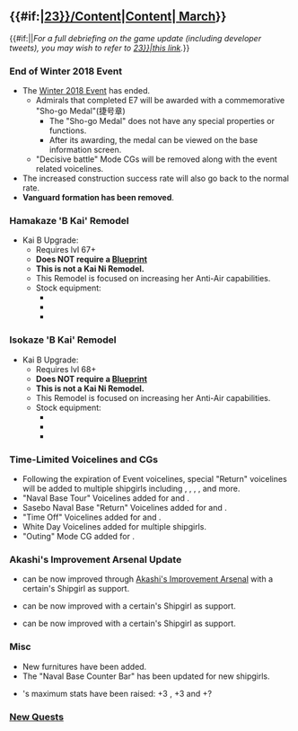 =={{#if:{{{thread|}}}|[[Partials/Updates/2018_March_{{Ordinal|23}}/Content|Content]]|[[Thread:653732|{{Ordinal|23}} March]]}}==
{{#if:{{{thread|}}}||''For a full debriefing on the game update (including developer tweets), you may wish to refer to 
[[Partials/Updates/2018_March_{{Ordinal|23}}|this link]].''}}

===End of Winter 2018 Event===
*The [[Winter 2018 Event]] has ended.
**Admirals that completed E7 will be awarded with a commemorative "Sho-go Medal"(捷号章)
***The "Sho-go Medal" does not have any special properties or functions.
***After its awarding, the medal can be viewed on the base information screen.
**"Decisive battle" Mode CGs will be removed along with the event related voicelines.
*The increased {{ShipLink|Musashi}} construction success rate will also go back to the normal rate.
*'''Vanguard formation has been removed'''.
{{clear}}
===Hamakaze 'B Kai' Remodel===
{{SeasonalGallery|slideshow=true|Hamakaze/B Kai}}
*Kai B Upgrade: {{ShipLink|Hamakaze/B Kai}}
**Requires lvl 67+
**'''Does NOT require a [[Medal|Blueprint]]'''
**'''This is not a Kai Ni Remodel.'''
**This Remodel is focused on increasing her Anti-Air capabilities.
**Stock equipment:
***{{EquipmentLink|10cm Twin High-angle Gun Mount}}
***{{EquipmentLink|Type 13 Air Radar Kai}}
***{{EquipmentLink|25mm Triple Autocannon Mount}}

{{Clear}}

===Isokaze 'B Kai' Remodel===
{{SeasonalGallery|slideshow=true|Isokaze/B Kai}}
*Kai B Upgrade: {{ShipLink|Isokaze/B Kai}}
**Requires lvl 68+
**'''Does NOT require a [[Medal|Blueprint]]'''
**'''This is not a Kai Ni Remodel.'''
**This Remodel is focused on increasing her Anti-Air capabilities.
**Stock equipment:
***{{EquipmentLink|10cm Twin High-angle Gun Mount}}
***{{EquipmentLink|Type 13 Air Radar Kai}}
***{{EquipmentLink|25mm Triple Autocannon Mount}}

{{Clear}}

===Time-Limited Voicelines and CGs===
{{SeasonalGallery|slideshow=true|Oboro/Sasebo}}

*Following the expiration of Event voicelines, special "Return" voicelines will be added to multiple shipgirls including {{ShipLink|Zuikaku}}, {{ShipLink|Kongou}}, {{ShipLink|Urakaze}}, {{ShipLink|Takao}}, {{ShipLink|Atago}} and more.
*"Naval Base Tour" Voicelines added for {{ShipLink|Ooi}} and {{ShipLink|Kitakami}}.
*Sasebo Naval Base "Return" Voicelines added for {{ShipLink|Yahagi}} and {{ShipLink|Agano}}.
*"Time Off" Voicelines added for {{ShipLink|Ise}} and {{ShipLink|Hyuuga}}.
*White Day Voicelines added for multiple shipgirls.
*"Outing" Mode CG added for {{ShipLink|Oboro}}.
{{clear}}

===Akashi's Improvement Arsenal Update===
*{{EquipmentLink|QF 4.7inch Gun Mk.XII Kai}} can be now improved through [[Akashi's Improvement Arsenal]] with a certain's Shipgirl as support.
*{{EquipmentLink|533mm Triple Torpedo Mount}} can be now improved with a certain's Shipgirl as support.
*{{EquipmentLink|51cm Twin Gun Mount}} can be now improved with a certain's Shipgirl as support.
{{clear}}

{{{!}} class="mw-collapsible mw-collapsed wikitable" style="text-align: center; width:100%;"
! colspan="1" {{!}}{{new}}<!--&{{updated}}-->Akashi's Improvement Arsenal: Equipment Tables
{{!}}-
{{!}}{{ImprovementTableKai
|!new
|#
|QF 4.7inch Gun Mk.XII Kai
|51cm Twin Gun Mount
|533mm Triple Torpedo Mount
|custom_row_new_content = <h3>New Equipment</h3>
}}
<!--{{!}}-
{{!}}{{ImprovementTableKai
|!updated
|#
|46cm Triple Gun Mount
|custom_row_updated_content = <h3>Updated Equipment</h3>
}}-->
{{!}}}
{{clear}}

===Misc===
*New furnitures have been added.
*The "Naval Base Counter Bar" has been updated for new shipgirls.
*{{ShipLink|Hatsushimo Kai Ni}}'s maximum stats have been raised: +3 {{Armor}}, +3 {{Firepower}} and +? {{ASW}} 

===[[Quest|New Quests]]===
{{QuestList|
{{Quest
|ID = A86
|Title_JP =  改装「第十七駆逐隊」、再編始め！
|Title_EN = Reorganize the Remodeled 17th Destroyer Division!
|Requirements =Form a Fleet including {{ShipLink|Isokaze B Kai}}, {{ShipLink|Hamakaze B Kai}}, {{ShipLink|Urakaze Kai}} and {{ShipLink|Tanikaze Kai}} .
|Rewards_RSC = 170 / 170 / 170 / 0
|Rewards_Items = [[File:Food supply ship mamiya.png|30px|link=Fatigue]][[Glossary#Food_supply_ship_Mamiya|"Mamiya"]] X 1<br>[[File:Reinforcement_expansion_064_useitem.png|30px|link=Reinforcement Expansion]][[Reinforcement Expansion]] X 1
|Note = Requires: [[Quests#F72|F72]],??
}}
{{Quest
|ID = B115
|Title_JP =  精鋭駆逐隊、獅子奮迅！
|Title_EN = Elite Destroyer Squadron, Go Furious!
|Requirements =Sortie a fleet including at least 4 Destroyers and up to two additional ships to [[1-6]], [[2-3]], [[3-2]], [[4-2]] and clear the boss node with at least an S(?) rank or reach the goal node on each map.
|Rewards_RSC = 480 / 480 / 0 / 0
|Rewards_Items = choice between<br>[[File:Furniture fairy.png|30px|link=Furniture]][[Furniture|Furniture Fairy]] X 1 <br>'''or'''<br>{{EquipmentLink|New Model Gun Mount Improvement Material|image=30px}}[[New Model Gun Mount Improvement Material]] X 1<br>''NEXT''<br>choice between<br>{{EquipmentLink|Action Report|image=30px}}[[Action Report]] X 1<br>'''or'''<br>[[File:Medal.png|30px|link=Medal]] X 1
|Note = Requires: [[Quests#A85|A85]],??
}}
{{Quest
|ID = C17
|Title_JP =  駆逐隊、特訓始め！
|Title_EN = Destroyer Squadron, Begin the Special Training!
|Requirements = Use a Fleet including at least 4 Destroyers to get 4 PvP victories in the same day.
|Rewards_RSC = 100 / 100 / 0 / 0
|Rewards_Items = [[File:Instant repair 2.png|30px|link=Tutorial:_FAQ#What_are_buckets.3F]] X 3<br>then choice between<br>[[File:Improvement Materials.png|30px|link=Akashi's_Improvement_Arsenal]] X 2<br>'''or'''<br>[[File:Development material.png|30px|link=Construction]] X 4
|Note = Requires: ??
}}
{{Quest
|ID = F72
|Title_JP =  対空兵装の整備拡充
|Title_EN = Reinforcement of the Anti-Air Equipment
|Requirements = Prepare 1500 bauxite, scrap 4 machine guns and 4 Radars.
|Rewards_RSC = 0 / 200 / 0 / 0
|Rewards_Items =  choice between <br> {{EquipmentLink|10cm Twin High-angle Gun Mount|image=30px}}[[10cm Twin High-angle Gun Mount]] X 2<br/>'''''or''''' <br>{{EquipmentLink|12cm 30-tube Rocket Launcher|image=30px}}[[12cm 30-tube Rocket Launcher]] X 2 <br/>''NEXT''<br>choice between <br> {{EquipmentLink|8cm High-angle Gun|image=30px}}[[8cm High-angle Gun]] X 2<br/>'''''or''''' <br>[[File:Development material.png|30px|link=Construction]] X 6
|Note = Requires: ??<br>'''Quarterly Quest'''
}}
}}